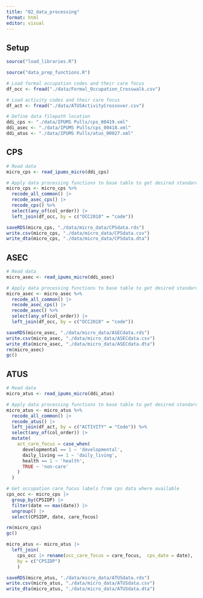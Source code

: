 ```yaml
---
title: "02_data_processing"
format: html
editor: visual
---
```


## Setup

```r
source("load_libraries.R")

source("data_prep_functions.R") 

# Load formal occupation codes and their care focus
df_occ <- fread("./data/Formal_Occupation_Crosswalk.csv")

# Load activity codes and their care focus
df_act <- fread("./data/ATUSActivityCrossover.csv")

# Define data filepath location
ddi_cps <- "./data/IPUMS Pulls/cps_00419.xml"
ddi_asec <- "./data/IPUMS Pulls/cps_00418.xml"
ddi_atus <- "./data/IPUMS Pulls/atus_00027.xml"
```

## CPS

```r
# Read data
micro_cps <- read_ipums_micro(ddi_cps)

# Apply data processing functions to base table to get desired standard output
micro_cps <- micro_cps %>% 
  recode_all_common() |> 
  recode_asec_cps() |> 
  recode_cps() %>%
  select(any_of(col_order)) |> 
  left_join(df_occ, by = c("OCC2010" = "code"))

saveRDS(micro_cps, "./data/micro_data/CPSdata.rds")
write.csv(micro_cps, "./data/micro_data/CPSdata.csv")
write_dta(micro_cps, "./data/micro_data/CPSdata.dta")
```

## ASEC

```r
# Read data
micro_asec <- read_ipums_micro(ddi_asec)

# Apply data processing functions to base table to get desired standard output
micro_asec <- micro_asec %>% 
  recode_all_common() |> 
  recode_asec_cps() |> 
  recode_asec() %>%
  select(any_of(col_order)) |> 
  left_join(df_occ, by = c("OCC2010" = "code"))

saveRDS(micro_asec, "./data/micro_data/ASECdata.rds")
write.csv(micro_asec, "./data/micro_data/ASECdata.csv")
write_dta(micro_asec, "./data/micro_data/ASECdata.dta")
rm(micro_asec)
gc()
```

## ATUS

```r
# Read data
micro_atus <- read_ipums_micro(ddi_atus)

# Apply data processing functions to base table to get desired standard output
micro_atus <- micro_atus %>% 
  recode_all_common() |> 
  recode_atus() |> 
  left_join(df_act, by = c("ACTIVITY" = "Code")) %>%
  select(any_of(col_order)) |> 
  mutate(
    act_care_focus = case_when(
      developmental == 1 ~ 'developmental',
      daily_living == 1 ~ 'daily_living', 
      health == 1 ~ 'health', 
      TRUE ~ 'non-care'
    )
  )

# Get occupation care_focus labels from cps data where available
cps_occ <- micro_cps |> 
  group_by(CPSIDP) |> 
  filter(date == max(date)) |> 
  ungroup() |> 
  select(CPSIDP, date, care_focus) 

rm(micro_cps)
gc()

micro_atus <- micro_atus |> 
  left_join(
    cps_occ |> rename(occ_care_focus = care_focus,  cps_date = date), 
    by = c("CPSIDP")
    )

saveRDS(micro_atus, "./data/micro_data/ATUSdata.rds")
write.csv(micro_atus, "./data/micro_data/ATUSdata.csv")
write_dta(micro_atus, "./data/micro_data/ATUSdata.dta")
```

\
